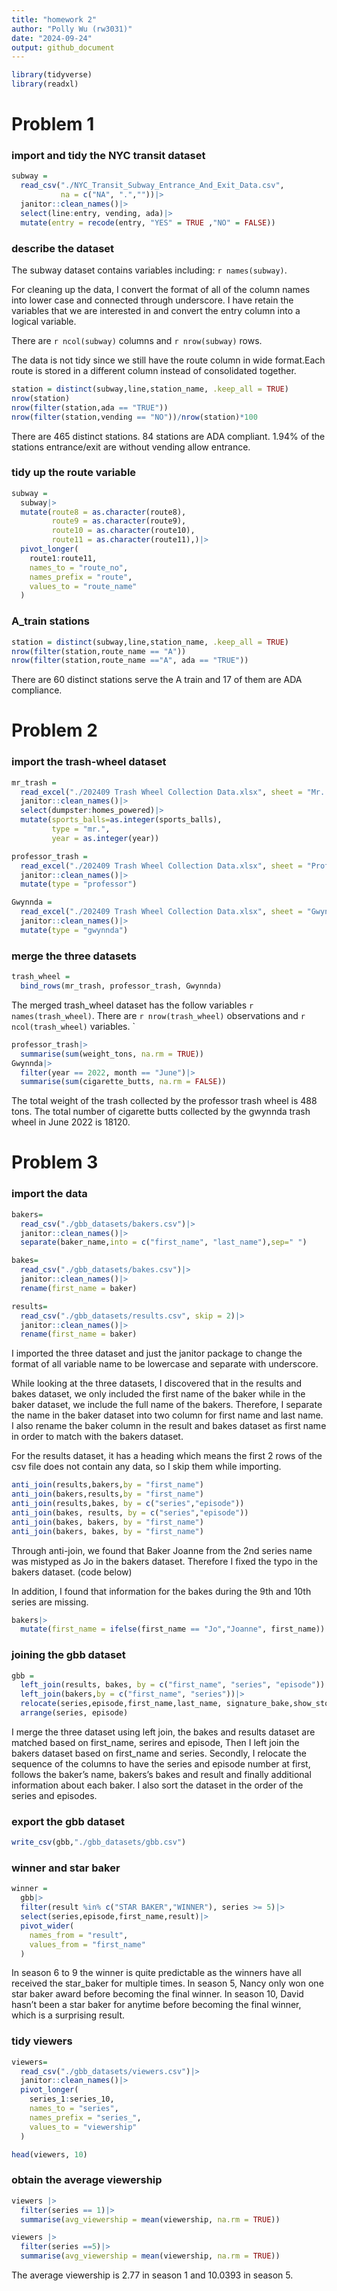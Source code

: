 ```yaml
---
title: "homework 2"
author: "Polly Wu (rw3031)"
date: "2024-09-24"
output: github_document
---
```


```r
library(tidyverse)
library(readxl)
```

# Problem 1

### import and tidy the NYC transit dataset 

```r
subway = 
  read_csv("./NYC_Transit_Subway_Entrance_And_Exit_Data.csv",  
           na = c("NA", ".",""))|>
  janitor::clean_names()|>
  select(line:entry, vending, ada)|>
  mutate(entry = recode(entry, "YES" = TRUE ,"NO" = FALSE))
```
### describe the dataset

The subway dataset contains variables including: `r names(subway)`.

For cleaning up the data, I convert the format of all of the column names into lower case and connected through underscore. I have retain the variables that we are interested in and convert the entry column into a logical variable. 

There are `r ncol(subway)` columns and `r nrow(subway)` rows. 

The data is not tidy since we still have the route column in wide format.Each route is stored in a different column instead of consolidated together.

```r
station = distinct(subway,line,station_name, .keep_all = TRUE)
nrow(station)
nrow(filter(station,ada == "TRUE"))
nrow(filter(station,vending == "NO"))/nrow(station)*100
```
There are 465 distinct stations.
84 stations are ADA compliant. 
1.94% of the stations entrance/exit are without vending allow entrance. 

### tidy up the route variable

```r
subway =
  subway|>
  mutate(route8 = as.character(route8),
         route9 = as.character(route9),
         route10 = as.character(route10),
         route11 = as.character(route11),)|>
  pivot_longer(
    route1:route11,
    names_to = "route_no",
    names_prefix = "route",
    values_to = "route_name"
  )
```

### A_train stations

```r
station = distinct(subway,line,station_name, .keep_all = TRUE)
nrow(filter(station,route_name == "A"))
nrow(filter(station,route_name =="A", ada == "TRUE"))
```
There are 60 distinct stations serve the A train and 17 of them are ADA compliance. 

# Problem 2

### import the trash-wheel dataset 
```r
mr_trash = 
  read_excel("./202409 Trash Wheel Collection Data.xlsx", sheet = "Mr. Trash Wheel", skip = 1,  na = c("NA", ".","")) |>
  janitor::clean_names()|>
  select(dumpster:homes_powered)|>
  mutate(sports_balls=as.integer(sports_balls), 
         type = "mr.",
         year = as.integer(year))
```
```r
professor_trash = 
  read_excel("./202409 Trash Wheel Collection Data.xlsx", sheet = "Professor Trash Wheel", skip = 1,  na = c("NA", ".","")) |>
  janitor::clean_names()|>
  mutate(type = "professor")
```

```r
Gwynnda = 
  read_excel("./202409 Trash Wheel Collection Data.xlsx", sheet = "Gwynnda Trash Wheel", skip = 1,  na = c("NA", ".","")) |>
  janitor::clean_names()|>
  mutate(type = "gwynnda")
```

### merge the three datasets 
```r
trash_wheel = 
  bind_rows(mr_trash, professor_trash, Gwynnda)
```

The merged trash_wheel dataset has the follow variables `r names(trash_wheel)`. There are `r nrow(trash_wheel)` observations and `r ncol(trash_wheel)` variables. `

```r
professor_trash|>
  summarise(sum(weight_tons, na.rm = TRUE))
Gwynnda|>
  filter(year == 2022, month == "June")|>
  summarise(sum(cigarette_butts, na.rm = FALSE))
```

The total weight of the trash collected by the professor trash wheel is 488 tons. The total number of cigarette butts collected by the gwynnda trash wheel in June 2022 is 18120.

# Problem 3

### import the data 
```r
bakers=
  read_csv("./gbb_datasets/bakers.csv")|>
  janitor::clean_names()|>
  separate(baker_name,into = c("first_name", "last_name"),sep=" ")

bakes=
  read_csv("./gbb_datasets/bakes.csv")|>
  janitor::clean_names()|>
  rename(first_name = baker)

results=
  read_csv("./gbb_datasets/results.csv", skip = 2)|>
  janitor::clean_names()|>
  rename(first_name = baker)
```
I imported the three dataset and just the janitor package to change the format of all variable name to be lowercase and separate with underscore. 

While looking at the three datasets, I discovered that in the results and bakes dataset, we only included the first name of the baker while in the baker dataset, we include the full name of the bakers. Therefore, I separate the name in the baker dataset into two column for first name and last name. I also rename the baker column in the result and bakes dataset as first name in order to match with the bakers dataset. 

For the results dataset, it has a heading which means the first 2 rows of the csv file does not contain any data, so I skip them while importing. 

```r
anti_join(results,bakers,by = "first_name")
anti_join(bakers,results,by = "first_name")
anti_join(results,bakes, by = c("series","episode"))
anti_join(bakes, results, by = c("series","episode"))
anti_join(bakes, bakers, by = "first_name")
anti_join(bakers, bakes, by = "first_name")
```
Through anti-join, we found that Baker Joanne from the 2nd series name was mistyped as Jo in the bakers dataset. Therefore I fixed the typo in the bakers dataset. (code below)

In addition, I found that information for the bakes during the 9th and 10th series are missing. 

```r
bakers|>
  mutate(first_name = ifelse(first_name == "Jo","Joanne", first_name))
```

### joining the gbb dataset 

```r
gbb = 
  left_join(results, bakes, by = c("first_name", "series", "episode"))|>
  left_join(bakers,by = c("first_name", "series"))|>
  relocate(series,episode,first_name,last_name, signature_bake,show_stopper,technical,result,baker_age:hometown)|>
  arrange(series, episode)
```

I merge the three dataset using left join, the bakes and results dataset are matched based on first_name, serires and episode, Then I left join the bakers dataset based on first_name and series. Secondly, I relocate the sequence of the columns to have the series and episode number at first, follows the baker's name, bakers's bakes and result and finally additional information about each baker. I also sort the dataset in the order of the series and episodes. 

### export the gbb dataset 

```r
write_csv(gbb,"./gbb_datasets/gbb.csv")
```

### winner and star baker 

```r
winner =
  gbb|>
  filter(result %in% c("STAR BAKER","WINNER"), series >= 5)|>
  select(series,episode,first_name,result)|>
  pivot_wider(
    names_from = "result",
    values_from = "first_name"
  )
```

In season 6 to 9 the winner is quite predictable as the winners have all received the star_baker for multiple times. In season 5, Nancy only won one star baker award before becoming the final winner. In season 10, David hasn't been a star baker for anytime before becoming the final winner, which is a surprising result. 

### tidy viewers 

```r
viewers=
  read_csv("./gbb_datasets/viewers.csv")|>
  janitor::clean_names()|>
  pivot_longer(
    series_1:series_10,
    names_to = "series",
    names_prefix = "series_", 
    values_to = "viewership"
  )

head(viewers, 10)
```

### obtain the average viewership

```r
viewers |>
  filter(series == 1)|>
  summarise(avg_viewership = mean(viewership, na.rm = TRUE))

viewers |>
  filter(series ==5)|>
  summarise(avg_viewership = mean(viewership, na.rm = TRUE))
```
The average viewership is 2.77 in season 1 and 10.0393 in season 5. 
